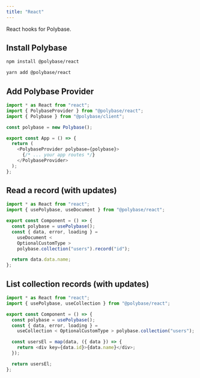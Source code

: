 ```yaml
---
title: "React"
---
```


React hooks for Polybase.

## Install Polybase

```bash
npm install @polybase/react
```

```bash
yarn add @polybase/react
```

## Add Polybase Provider

```js
import * as React from "react";
import { PolybaseProvider } from "@polybase/react";
import { Polybase } from "@polybase/client";

const polybase = new Polybase();

export const App = () => {
  return (
    <PolybaseProvider polybase={polybase}>
      {/* ... your app routes */}
    </PolybaseProvider>
  );
};
```

## Read a record (with updates)

```js
import * as React from "react";
import { usePolybase, useDocument } from "@polybase/react";

export const Component = () => {
  const polybase = usePolybase();
  const { data, error, loading } =
    useDocument <
    OptionalCustomType >
    polybase.collection("users").record("id");

  return data.data.name;
};
```

## List collection records (with updates)

```js
import * as React from "react";
import { usePolybase, useCollection } from "@polybase/react";

export const Component = () => {
  const polybase = usePolybase();
  const { data, error, loading } =
    useCollection < OptionalCustomType > polybase.collection("users");

  const usersEl = map(data, ({ data }) => {
    return <div key={data.id}>{data.name}</div>;
  });

  return usersEl;
};
```

